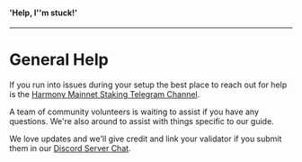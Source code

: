 #### 'Help, I''m stuck!'
---

# General Help

If you run into issues during your setup the best place to reach out for help is the [Harmony Mainnet Staking Telegram Channel](https://t.me/PangaeaVolunteers). 

A team of community volunteers is waiting to assist if you have any questions. We're also around to assist with things specific to our guide.

We love updates and we'll give credit and link your validator if you submit them in our [Discord Server Chat](https://discord.gg/F4eV2WuPWc).
